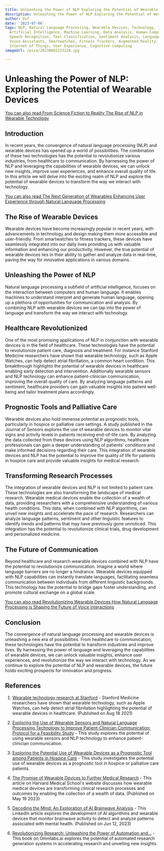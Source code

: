 ```yaml
---
title: Unleashing the Power of NLP Exploring the Potential of Wearable Devices
description: Unleashing the Power of NLP Exploring the Potential of Wearable Devices
author: Usf
date: '2023-07-06'
tags: NLP, Natural Language Processing, Wearable Devices, Technology, Innovation,
  Artificial Intelligence, Machine Learning, Data Analysis, Human-Computer Interaction,
  Speech Recognition, Text Classification, Sentiment Analysis, Language Translation,
  Voice Assistants, Smartwatches, Fitness Trackers, Augmented Reality, Virtual Reality,
  Internet of Things, User Experience, Cognitive Computing
imageUrl: /pixa/20230802223120.jpg

---
```

# Unleashing the Power of NLP: Exploring the Potential of Wearable Devices

[You can  also read From Science Fiction to Reality The Rise of NLP in Wearable Technology](From%20Science%20Fiction%20to%20Reality%20The%20Rise%20of%20NLP%20in%20Wearable%20Technology)


## Introduction

In recent years, the convergence of natural language processing (NLP) and wearable devices has opened up a  world  of possibilities. The combination of these two technologies has the potential to revolutionize various industries, from healthcare to communication. By  harnessing the power  of NLP and leveraging the capabilities of wearable devices, we can unlock new insights, improve user experiences, and enhance overall  quality of life. In this article we will  delve into the exciting realm of NLP and explore the potential of wearable devices to transform the way we interact with technology.

[You can also read The Next Generation of Wearables Enhancing User Experience through Natural Language Processing](The%20Next%20Generation%20of%20Wearables%20Enhancing%20User%20Experience%20through%20Natural%20Language%20Processing)


## The Rise of Wearable Devices

Wearable devices have become increasingly popular  in recent years, with advancements in technology and design  making them more accessible  and user-friendly. From smartwatches to fitness trackers, these devices have seamlessly integrated into our  daily  lives  providing us with valuable information and enhancing our productivity. However, the true potential of wearable devices  lies in their ability to gather and analyze data  in real-time, paving the way for innovative applications in various domains.

## Unleashing the Power of  NLP

Natural language processing a subfield of artificial intelligence, focuses on the interaction between computers and human language. It  enables machines to understand interpret and generate human language, opening up a plethora  of opportunities for communication and analysis. By combining NLP with wearable devices we can tap into the power of language and transform the way we interact with technology.

## Healthcare Revolutionized

One  of the most promising applications of NLP in conjunction with wearable devices is in the field of healthcare. These technologies have the potential to  revolutionize patient care, diagnosis and treatment. For  instance Stanford Medicine researchers  have shown that  wearable technology, such as Apple Watches, can help detect atrial fibrillation, a common heart condition. This breakthrough  highlights the potential  of wearable devices in healthcare enabling  early detection and intervention.  Additionally wearable sensors and NLP technology can enhance patient-clinician communication, improving the overall quality of care.  By analyzing language patterns and sentiment, healthcare providers can gain valuable insights into patient well-being and tailor treatment plans accordingly.

## Prognostic Tools and Palliative Care

Wearable  devices also  hold immense potential as prognostic tools, particularly in  hospice or palliative care settings. A study published in the Journal of  Sensors  explores the use of wearable devices to monitor vital  signs and activity levels in patients receiving end-of-life care. By analyzing the data collected from these devices using NLP  algorithms, healthcare professionals can gain  a deeper understanding of patients' conditions  and make informed decisions regarding their care. This integration of wearable devices and NLP has the  potential to improve the quality of life for  patients in hospice care and provide valuable insights for medical research.

## Transforming Research Processes

The integration of wearable devices and NLP is not  limited to patient care. These technologies are also transforming the  landscape of medical research. Wearable  medical devices enable the collection of a wealth of data, providing researchers with a comprehensive understanding of various health conditions. This data,  when combined with NLP algorithms, can  unveil new insights and accelerate the pace of research. Researchers can analyze language patterns, sentiment  and other  linguistic  features to identify trends and patterns that may have previously gone unnoticed. This integration has  the potential to revolutionize  clinical trials, drug development and personalized  medicine.

##  The Future of Communication

Beyond  healthcare and  research  wearable  devices combined with NLP have the potential to revolutionize communication. Imagine a  world where  language barriers are no longer a hindrance.  Wearable devices equipped  with NLP capabilities can instantly translate languages, facilitating seamless communication between individuals  from different linguistic  backgrounds. This  technology has  the potential to bridge gaps foster  understanding, and promote cultural exchange on a global scale.

[You  can also  read Revolutionizing Wearable Devices How Natural Language Processing is Shaping  the  Future of Voice Interactions](Revolutionizing%20Wearable%20Devices%20How%20Natural%20Language%20Processing%20is%20Shaping%20the%20Future%20of%20Voice%20Interactions)


## Conclusion

The convergence of  natural language processing and wearable devices is unleashing  a new era of possibilities. From healthcare to communication, these technologies have  the potential to transform industries and  improve lives. By harnessing the power  of language and leveraging  the capabilities of wearable devices, we can unlock valuable  insights, enhance user experiences, and revolutionize  the way we interact with technology. As we continue to explore the potential of NLP and wearable devices, the future holds exciting prospects for innovation  and progress.

## References

1. [Wearable  technology research at Stanford](https://news.stanford.edu/2021/08/18/wearable-technology-research-stanford/) - Stanford Medicine  researchers have  shown that wearable technology, such as Apple Watches, can help detect atrial fibrillation highlighting the potential of wearable devices in  healthcare. (Published on Aug 18  2021)

2. [Exploring the Use of Wearable Sensors  and Natural Language  Processing Technology to Improve  Patient-Clinician Communication: Protocol for a Feasibility Study](https://www.ncbi.nlm.nih.gov/pmc/articles/PMC9166632/)  -  This study explores the potential of using wearable sensors and NLP technology to enhance patient-clinician communication.

3. [Exploring the Potential Use of Wearable Devices as a Prognostic Tool  among Patients in Hospice Care](https://www.mdpi.com/1648-9144/58/12/1824) - This study investigates the potential use of wearable devices as a prognostic tool in hospice or palliative care  patients.

4. [The Promise  of Wearable Devices to Further Medical Research](https://postgraduateeducation.hms.harvard.edu/trends-medicine/exploring-promise-wearable-devices-further-medical-research) - This article on Harvard  Medical School's website discusses how wearable medical devices are transforming clinical research processes and outcomes by enabling the collection  of  a wealth of data. (Published on May 19 2023)

5. [Decoding the Mind: An Exploration of AI Brainwave Analysis](https://www.linkedin.com/pulse/decoding-mind-exploration-ai-brainwave-analysis-khaled-mansour) -  This LinkedIn article explores the development of AI algorithms and wearable devices that monitor brainwave activity to detect and analyze patterns associated with mental health. (Published on Jun 12, 2023)

6. [Revolutionizing Research: Unleashing the Power of Automation and...](https://omnilabs.ai/book/revolutionizing-research) - This book on Omnilabs.ai explores the potential  of automated research generation systems in  accelerating research and unveiling new insights.